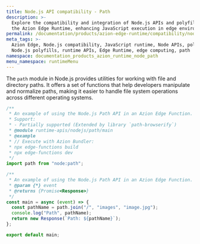 ```yaml
---
title: Node.js API compatibility - Path
description: >-
  Explore the compatibility and integration of Node.js APIs and polyfills with
  the Azion Edge Runtime, enhancing JavaScript execution in edge environments.
permalink: /documentation/products/azion-edge-runtime/compatibility/node/path/
meta_tags: >-
  Azion Edge, Node.js compatibility, JavaScript runtime, Node APIs, polyfills,
  Node.js polyfills, runtime APIs, Edge Runtime, edge computing, path
namespace: documentation_products_azion_runtime_node_path
menu_namespace: runtimeMenu
---
```


The `path` module in Node.js provides utilities for working with file and directory paths. It offers a set of functions that help developers manipulate and normalize paths, making it easier to handle file system operations across different operating systems.

```javascript
/**
 * An example of using the Node.js Path API in an Azion Edge Function.
 * Support:
 * - Partially supported (Extended by library `path-browserify`)
 * @module runtime-apis/nodejs/path/main
 * @example
 * // Execute with Azion Bundler:
 * npx edge-functions build
 * npx edge-functions dev
 */
import path from "node:path";

/**
 * An example of using the Node.js Path API in an Azion Edge Function.
 * @param {*} event
 * @returns {Promise<Response>}
 */
const main = async (event) => {
  const pathName = path.join("/", "images", "image.jpg");
  console.log("Path", pathName);
  return new Response(`Path: ${pathName}`);
};

export default main;
```